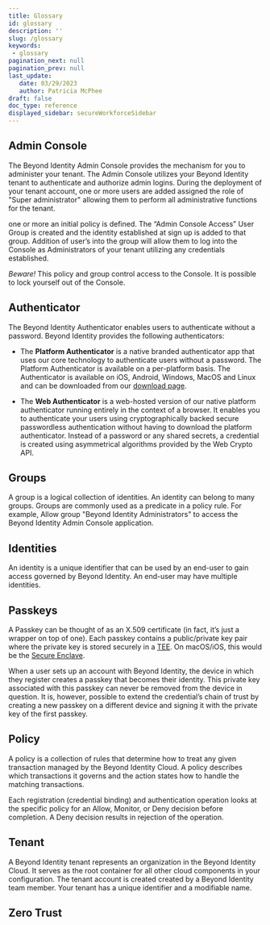 ```yaml
---
title: Glossary
id: glossary
description: ''
slug: /glossary
keywords: 
 - glossary
pagination_next: null
pagination_prev: null
last_update: 
   date: 03/29/2023
   author: Patricia McPhee
draft: false
doc_type: reference
displayed_sidebar: secureWorkforceSidebar
---
```



## Admin Console


The Beyond Identity Admin Console provides the mechanism for you to administer your tenant. The Admin Console utilizes your Beyond Identity tenant to authenticate and authorize admin logins. During the deployment of your tenant account, one or more users are added assigned the role of "Super administrator" allowing them to perform all administrative functions for the tenant.

one or more an initial policy is defined. The “Admin Console Access” User Group is created and the identity established at sign up is added to that group. Addition of user’s into the group will allow them to log into the Console as Administrators of your tenant utilizing any credentials established.

_Beware!_ This policy and group control access to the Console. It is possible to lock yourself out of the Console.

## Authenticator

The Beyond Identity Authenticator enables users to authenticate without a password. Beyond Identity provides the following authenticators:

- The **Platform Authenticator** is a native branded authenticator app that uses our core technology to authenticate users without a password. The Platform Authenticator is available on a per-platform basis. The Authenticator is available on iOS, Android, Windows, MacOS and Linux and can be downloaded from our [download page](https://app.byndid.com/downloads).

- The **Web Authenticator** is a web-hosted version of our native platform authenticator running entirely in the context of a browser. It enables you to authenticate your users using cryptographically backed secure passwordless authentication without having to download the platform authenticator. Instead of a password or any shared secrets, a credential is created using asymmetrical algorithms provided by the Web Crypto API.

## Groups

A group is a logical collection of identities. An identity can belong to many groups. Groups are commonly used as a predicate in a policy rule. For example, Allow group "Beyond Identity Administrators" to access the Beyond Identity Admin Console application.

## Identities


An identity is a unique identifier that can be used by an end-user to gain access governed by Beyond Identity. An end-user may have multiple identities.

## Passkeys

A Passkey can be thought of as an X.509 certificate (in fact, it’s just a wrapper on top of one). Each passkey contains a public/private key pair where the private key is stored securely in a [TEE](https://en.wikipedia.org/wiki/Trusted_execution_environment). On macOS/iOS, this would be the [Secure Enclave](https://support.apple.com/guide/security/secure-enclave-sec59b0b31ff/web). 

When a user sets up an account with Beyond Identity, the device in which they register creates a passkey that becomes their identity. This private key associated with this passkey can never be removed from the device in question. It is, however, possible to extend the credential’s chain of trust by creating a new passkey on a different device and signing it with the private key of the first passkey.

## Policy

A policy is a collection of rules that determine how to treat any given transaction managed by the Beyond Identity Cloud. A policy describes which transactions it governs and the action states how to handle the matching transactions.

Each registration (credential binding) and authentication operation looks at the specific policy for an Allow, Monitor, or Deny decision before completion. A Deny decision results in rejection of the operation.

## Tenant

A Beyond Identity tenant represents an organization in the Beyond Identity Cloud. It serves as the root container for all other cloud components in your configuration. The tenant account is created created by a Beyond Identity team member. Your tenant has a unique identifier and a modifiable name.


## Zero Trust 

